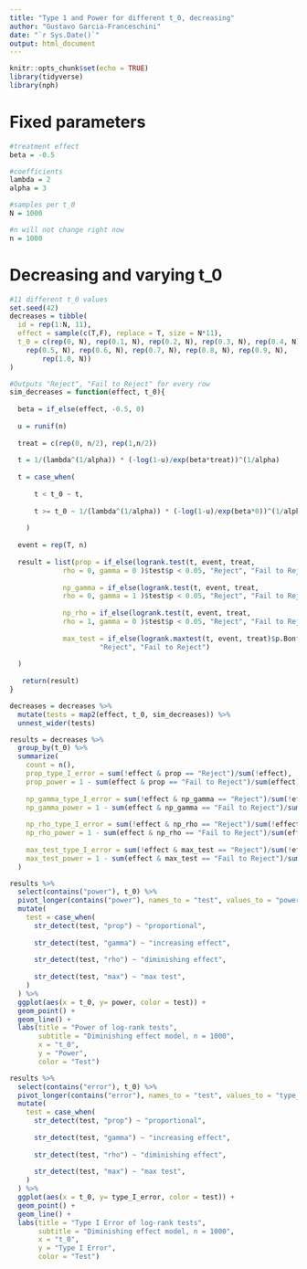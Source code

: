 ```yaml
---
title: "Type 1 and Power for different t_0, decreasing"
author: "Gustavo Garcia-Franceschini"
date: "`r Sys.Date()`"
output: html_document
---
```


```r
knitr::opts_chunk$set(echo = TRUE)
library(tidyverse)
library(nph)
```

# Fixed parameters

```r
#treatment effect
beta = -0.5

#coefficients
lambda = 2
alpha = 3

#samples per t_0
N = 1000

#n will not change right now
n = 1000
```

# Decreasing and varying t_0

```r
#11 different t_0 values
set.seed(42)
decreases = tibble(
  id = rep(1:N, 11),
  effect = sample(c(T,F), replace = T, size = N*11),
  t_0 = c(rep(0, N), rep(0.1, N), rep(0.2, N), rep(0.3, N), rep(0.4, N), 
    rep(0.5, N), rep(0.6, N), rep(0.7, N), rep(0.8, N), rep(0.9, N), 
        rep(1.0, N))
)

#Outputs "Reject", "Fail to Reject" for every row
sim_decreases = function(effect, t_0){
  
  beta = if_else(effect, -0.5, 0)
  
  u = runif(n)
  
  treat = c(rep(0, n/2), rep(1,n/2))
    
  t = 1/(lambda^(1/alpha)) * (-log(1-u)/exp(beta*treat))^(1/alpha)
  
  t = case_when(
      
      t < t_0 ~ t,
      
      t >= t_0 ~ 1/(lambda^(1/alpha)) * (-log(1-u)/exp(beta*0))^(1/alpha)
      
    )
  
  event = rep(T, n)
  
  result = list(prop = if_else(logrank.test(t, event, treat, 
             rho = 0, gamma = 0 )$test$p < 0.05, "Reject", "Fail to Reject"), 
             
             np_gamma = if_else(logrank.test(t, event, treat, 
             rho = 0, gamma = 1 )$test$p < 0.05, "Reject", "Fail to Reject"), 
             
             np_rho = if_else(logrank.test(t, event, treat, 
             rho = 1, gamma = 0 )$test$p < 0.05, "Reject", "Fail to Reject"),
             
             max_test = if_else(logrank.maxtest(t, event, treat)$p.Bonf < 0.05,
                      "Reject", "Fail to Reject")
   
  )
   
   return(result)
}

decreases = decreases %>%
  mutate(tests = map2(effect, t_0, sim_decreases)) %>%
  unnest_wider(tests)
```


```r
results = decreases %>%
  group_by(t_0) %>% 
  summarize(
    count = n(),
    prop_type_I_error = sum(!effect & prop == "Reject")/sum(!effect),
    prop_power = 1 - sum(effect & prop == "Fail to Reject")/sum(effect),
    
    np_gamma_type_I_error = sum(!effect & np_gamma == "Reject")/sum(!effect),
    np_gamma_power = 1 - sum(effect & np_gamma == "Fail to Reject")/sum(effect),
    
    np_rho_type_I_error = sum(!effect & np_rho == "Reject")/sum(!effect),
    np_rho_power = 1 - sum(effect & np_rho == "Fail to Reject")/sum(effect),
    
    max_test_type_I_error = sum(!effect & max_test == "Reject")/sum(!effect),
    max_test_power = 1 - sum(effect & max_test == "Fail to Reject")/sum(effect),
  )
```


```r
results %>%
  select(contains("power"), t_0) %>%
  pivot_longer(contains("power"), names_to = "test", values_to = "power") %>%
  mutate(
    test = case_when(
      str_detect(test, "prop") ~ "proportional",
      
      str_detect(test, "gamma") ~ "increasing effect",
      
      str_detect(test, "rho") ~ "diminishing effect",
      
      str_detect(test, "max") ~ "max test",
    )
  ) %>%
  ggplot(aes(x = t_0, y= power, color = test)) +
  geom_point() + 
  geom_line() + 
  labs(title = "Power of log-rank tests",
       subtitle = "Diminishing effect model, n = 1000",
       x = "t_0",
       y = "Power",
       color = "Test")
```

```r
results %>%
  select(contains("error"), t_0) %>%
  pivot_longer(contains("error"), names_to = "test", values_to = "type_I_error") %>%
  mutate(
    test = case_when(
      str_detect(test, "prop") ~ "proportional",
      
      str_detect(test, "gamma") ~ "increasing effect",
      
      str_detect(test, "rho") ~ "diminishing effect",
      
      str_detect(test, "max") ~ "max test",
    )
  ) %>%
  ggplot(aes(x = t_0, y= type_I_error, color = test)) +
  geom_point() + 
  geom_line() + 
  labs(title = "Type I Error of log-rank tests",
       subtitle = "Diminishing effect model, n = 1000",
       x = "t_0",
       y = "Type I Error",
       color = "Test")
```



